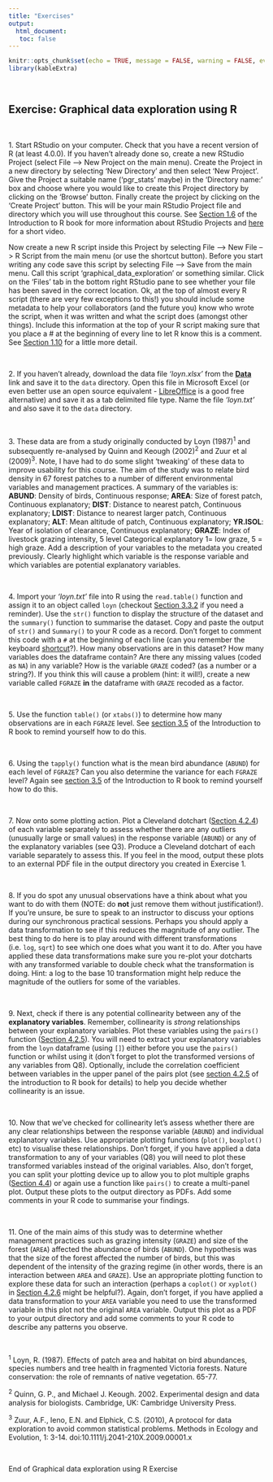 ```yaml
---
title: "Exercises"
output: 
  html_document:
   toc: false
---
```


```r
knitr::opts_chunk$set(echo = TRUE, message = FALSE, warning = FALSE, eval = FALSE, cache = FALSE)
library(kableExtra)
```

\  

## Exercise: Graphical data exploration using R

\  

1\.  Start RStudio on your computer. Check that you have a recent version of R (at least 4.0.0). If you haven't already done so, create a new RStudio Project (select File --> New Project on the main menu). Create the Project in a new directory by selecting 'New Directory' and then select 'New Project'. Give the Project a suitable name ('pgr_stats' maybe) in the 'Directory name:' box and choose where you would like to create this Project directory by clicking on the 'Browse' button. Finally create the project by clicking on the 'Create Project' button. This will be your main RStudio Project file and directory which you will use throughout this course. See [Section 1.6](https://intro2r.com/rsprojs.html#rsprojs) of the Introduction to R book for more information about RStudio Projects and [here](https://alexd106.github.io/PGR-LM/howto.html#rstudio_proj-vid) for a short video.

Now create a new R script inside this Project by selecting File –> New File –> R Script from the main menu (or use the shortcut button). Before you start writing any code save this script by selecting File –> Save from the main menu. Call this script ‘graphical_data_exploration’ or something similar. Click on the ‘Files’ tab in the bottom right RStudio pane to see whether your file has been saved in the correct location. Ok, at the top of almost every R script (there are very few exceptions to this!) you should include some metadata to help your collaborators (and the future you) know who wrote the script, when it was written and what the script does (amongst other things). Include this information at the top of your R script making sure that you place a # at the beginning of every line to let R know this is a comment. See [Section 1.10](https://intro2r.com/proj-doc.html) for a little more detail.

\  

2\. If you haven't already, download the data file *'loyn.xlsx'* from the **[<i class="fa fa-download"></i> Data](data.html)** link and save it to the `data` directory. Open this file in Microsoft Excel (or even better use an open source equivalent - [LibreOffice](https://www.libreoffice.org/download/download/) is a good free alternative) and save it as a tab delimited file type. Name the file *'loyn.txt'* and also save it to the `data` directory.

\  

3\. These data are from a study originally conducted by Loyn (1987)^1^ and subsequently re-analysed by Quinn and Keough (2002)^2^ and Zuur et al (2009)^3^. Note, I have had to do some slight 'tweaking' of these data to improve usability for this course. The aim of the study was to relate bird density in 67 forest patches to a number of different environmental variables and management practices. A summary of the variables is: **ABUND**: Density of birds, Continuous response; **AREA**: Size of forest patch, Continuous explanatory; **DIST**: Distance to nearest patch, Continuous explanatory; **LDIST**: Distance to nearest larger patch, Continuous explanatory; **ALT**: Mean altitude of patch, Continuous explanatory; **YR.ISOL**: Year of isolation of clearance, Continuous explanatory; **GRAZE**: Index of livestock grazing intensity, 5 level Categorical explanatory 1= low graze, 5 = high graze. Add a description of your variables to the metadata you created previously. Clearly highlight which variable is the response variable and which variables are potential explanatory variables.  

\  

4\. Import your *'loyn.txt'* file into R using the `read.table()` function and assign it to an object called `loyn` (checkout [Section 3.3.2](https://intro2r.com/importing-data.html#import_fnc) if you need a reminder). Use the `str()` function to display the structure of the dataset and the `summary()` function to summarise the dataset. Copy and paste the output of `str()` and `Summary()` to your R code as a record. Don't forget to comment this code with a `#` at the beginning of each line (can you remember the keyboard [shortcut](https://intro2r.com/proj_doc.html#proj_doc)?). How many observations are in this dataset? How many variables does the dataframe contain? Are there any missing values (coded as `NA`) in any variable? How is the variable `GRAZE` coded? (as a number or a string?). If you think this will cause a problem (hint: it will!), create a new variable called `FGRAZE` **in** the dataframe with `GRAZE` recoded as a factor.

\  

5\. Use the function `table()` (or `xtabs()`) to determine how many observations are in each `FGRAZE` level. See [section 3.5](https://intro2r.com/summarising-data-frames.html) of the Introduction to R book to remind yourself how to do this.

\  

6\. Using the `tapply()` function what is the mean bird abundance (`ABUND`) for each level of `FGRAZE`? Can you also determine the variance for each `FGRAZE` level? Again see [section 3.5](https://intro2r.com/summarising-data-frames.html) of the Introduction to R book to remind yourself how to do this.

\  

7\. Now onto some plotting action. Plot a Cleveland dotchart ([Section 4.2.4](https://intro2r.com/simple-base-r-plots.html#dotcharts)) of each variable separately to assess whether there are any outliers (unusually large or small values) in the response variable (`ABUND`) or any of the explanatory variables (see Q3). Produce a Cleveland dotchart of each variable separately to assess this. If you feel in the mood, output these plots to an external PDF file in the output directory you created in Exercise 1.

\  

8\. If you do spot any unusual observations have a think about what you want to do with them (NOTE: do **not** just remove them without justification!). If you're unsure, be sure to speak to an instructor to discuss your options during our synchronous practical sessions. Perhaps you should apply a data transformation to see if this reduces the magnitude of any outlier. The best thing to do here is to play around with different transformations (i.e. `log`, `sqrt`) to see which one does what you want it to do. After you have applied these data transformations make sure you re-plot your dotcharts with any transformed variable to double check what the transformation is doing. Hint: a log to the base 10 transformation might help reduce the magnitude of the outliers for some of the variables.

\  

9\. Next, check if there is any potential collinearity between any of the **explanatory variables**. Remember, collinearity is *strong* relationships between your explanatory variables. Plot these variables using the `pairs()` function ([Section 4.2.5](https://intro2r.com/simple-base-r-plots.html#pairs-plots)). You will need to extract your explanatory variables from the `loyn` dataframe (using `[]`) either before you use the `pairs()` function or whilst using it (don't forget to plot the transformed versions of any variables from Q8). Optionally, include the correlation coefficient between variables in the upper panel of the pairs plot (see [section 4.2.5](https://intro2r.com/simple-base-r-plots.html#pairs-plots) of the introduction to R book for details) to help you decide whether collinearity is an issue.

\  

10\. Now that we've checked for collinearity let's assess whether there are any clear relationships between the response variable (`ABUND`) and individual explanatory variables. Use appropriate plotting functions (`plot()`, `boxplot()` etc) to visualise these relationships. Don't forget, if you have applied a data transformation to any of your variables (Q8) you will need to plot these transformed variables instead of the original variables. Also, don't forget, you can split your plotting device up to allow you to plot multiple graphs ([Section 4.4](https://intro2r.com/mult_graphs.html#mult_graphs)) or again use a function like `pairs()` to create a multi-panel plot. Output these plots to the output directory as PDFs. Add some comments in your R code to summarise your findings.

\  

11\. One of the main aims of this study was to determine whether management practices such as grazing intensity (`GRAZE`) and size of the forest (`AREA`) affected the abundance of birds (`ABUND`). One hypothesis was that the size of the forest affected the number of birds, but this was dependent of the intensity of the grazing regime (in other words, there is an interaction between `AREA` and `GRAZE`). Use an appropriate plotting function to explore these data for such an interaction (perhaps a `coplot()` or `xyplot()` in [Section 4.2.6](https://intro2r.com/simple-base-r-plots.html#coplots) might be helpful?). Again, don't forget, if you have applied a data transformation to your `AREA` variable you need to use the transformed variable in this plot not the original `AREA` variable. Output this plot as a PDF to your output directory and add some comments to your R code to describe any patterns you observe.

\  

^1^ Loyn, R. (1987). Effects of patch area and habitat on bird abundances, species numbers and tree health in fragmented Victoria forests. Nature conservation: the role of remnants of native vegetation. 65-77. 

^2^ Quinn, G. P., and Michael J. Keough. 2002. Experimental design and data analysis for biologists. Cambridge, UK: Cambridge University Press. 

^3^ Zuur, A.F., Ieno, E.N. and Elphick, C.S. (2010), A protocol for data exploration to avoid common statistical problems. Methods in Ecology and Evolution, 1: 3-14. doi:10.1111/j.2041-210X.2009.00001.x

\  

End of Graphical data exploration using R Exercise

